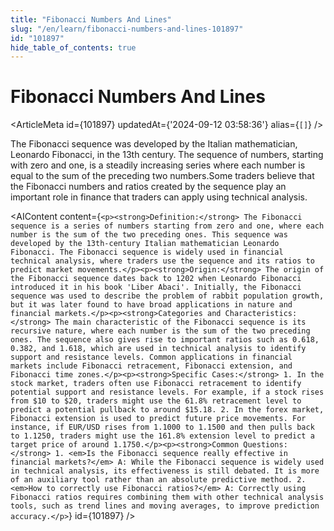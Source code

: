 ```yaml
---
title: "Fibonacci Numbers And Lines"
slug: "/en/learn/fibonacci-numbers-and-lines-101897"
id: "101897"
hide_table_of_contents: true
---
```



# Fibonacci Numbers And Lines

<ArticleMeta id={101897} updatedAt={'2024-09-12 03:58:36'} alias={`[]`} />
<div className='border-solid border-b border-t-0 my-4 border-[var(--ifm-color-gray-300)]' />

The Fibonacci sequence was developed by the Italian mathematician, Leonardo Fibonacci, in the 13th century. The sequence of numbers, starting with zero and one, is a steadily increasing series where each number is equal to the sum of the preceding two numbers.Some traders believe that the Fibonacci numbers and ratios created by the sequence play an important role in finance that traders can apply using technical analysis.

<AIContent content={`<p><strong>Definition:</strong> The Fibonacci sequence is a series of numbers starting from zero and one, where each number is the sum of the two preceding ones. This sequence was developed by the 13th-century Italian mathematician Leonardo Fibonacci. The Fibonacci sequence is widely used in financial technical analysis, where traders use the sequence and its ratios to predict market movements.</p><p><strong>Origin:</strong> The origin of the Fibonacci sequence dates back to 1202 when Leonardo Fibonacci introduced it in his book 'Liber Abaci'. Initially, the Fibonacci sequence was used to describe the problem of rabbit population growth, but it was later found to have broad applications in nature and financial markets.</p><p><strong>Categories and Characteristics:</strong> The main characteristic of the Fibonacci sequence is its recursive nature, where each number is the sum of the two preceding ones. The sequence also gives rise to important ratios such as 0.618, 0.382, and 1.618, which are used in technical analysis to identify support and resistance levels. Common applications in financial markets include Fibonacci retracement, Fibonacci extension, and Fibonacci time zones.</p><p><strong>Specific Cases:</strong> 1. In the stock market, traders often use Fibonacci retracement to identify potential support and resistance levels. For example, if a stock rises from $10 to $20, traders might use the 61.8% retracement level to predict a potential pullback to around $15.18. 2. In the forex market, Fibonacci extension is used to predict future price movements. For instance, if EUR/USD rises from 1.1000 to 1.1500 and then pulls back to 1.1250, traders might use the 161.8% extension level to predict a target price of around 1.1750.</p><p><strong>Common Questions:</strong> 1. <em>Is the Fibonacci sequence really effective in financial markets?</em> A: While the Fibonacci sequence is widely used in technical analysis, its effectiveness is still debated. It is more of an auxiliary tool rather than an absolute predictive method. 2. <em>How to correctly use Fibonacci ratios?</em> A: Correctly using Fibonacci ratios requires combining them with other technical analysis tools, such as trend lines and moving averages, to improve prediction accuracy.</p>`} id={101897} />
